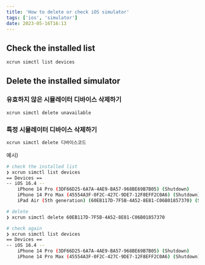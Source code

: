 ```yaml
---
title: 'How to delete or check iOS simulator'
tags: ['ios', 'simulator']
date: 2023-05-16T16:13
---
```


## Check the installed list

```bash
xcrun simctl list devices
```

## Delete the installed simulator

### 유효하지 않은 시뮬레이터 디바이스 삭제하기

```bash
xcrun simctl delete unavailable
```

### 특정 시뮬레이터 디바이스 삭제하기

```bash
xcrun simctl delete 디바이스코드
```

예시)

```bash
# check the installed list
❯ xcrun simctl list devices
== Devices ==
-- iOS 16.4 --
    iPhone 14 Pro (3DF66D25-6A7A-4AE9-BA57-968BE69B7B05) (Shutdown)
    iPhone 14 Pro Max (45554A3F-0F2C-427C-9DE7-12F8EFF2C0A6) (Shutdown)
    iPad Air (5th generation) (60EB117D-7F5B-4A52-8E81-C06B01857370) (Shutdown)

# delete
❯ xcrun simctl delete 60EB117D-7F5B-4A52-8E81-C06B01857370

# check again
❯ xcrun simctl list devices
== Devices ==
-- iOS 16.4 --
    iPhone 14 Pro (3DF66D25-6A7A-4AE9-BA57-968BE69B7B05) (Shutdown)
    iPhone 14 Pro Max (45554A3F-0F2C-427C-9DE7-12F8EFF2C0A6) (Shutdown)
```
